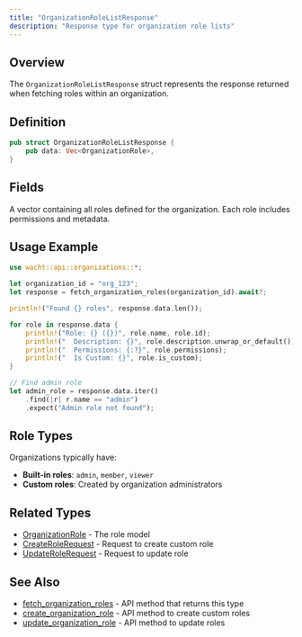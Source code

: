 ```yaml
---
title: "OrganizationRoleListResponse"
description: "Response type for organization role lists"
---
```


## Overview

The `OrganizationRoleListResponse` struct represents the response returned when fetching roles within an organization.

## Definition

```rust
pub struct OrganizationRoleListResponse {
    pub data: Vec<OrganizationRole>,
}
```

## Fields

<ParamField path="data" type="Vec<OrganizationRole>" required>
  A vector containing all roles defined for the organization. Each role includes permissions and metadata.
</ParamField>

## Usage Example

```rust
use wacht::api::organizations::*;

let organization_id = "org_123";
let response = fetch_organization_roles(organization_id).await?;

println!("Found {} roles", response.data.len());

for role in response.data {
    println!("Role: {} ({})", role.name, role.id);
    println!("  Description: {}", role.description.unwrap_or_default());
    println!("  Permissions: {:?}", role.permissions);
    println!("  Is Custom: {}", role.is_custom);
}

// Find admin role
let admin_role = response.data.iter()
    .find(|r| r.name == "admin")
    .expect("Admin role not found");
```

## Role Types

Organizations typically have:
- **Built-in roles**: `admin`, `member`, `viewer`
- **Custom roles**: Created by organization administrators

## Related Types

- [OrganizationRole](/rust-sdk/types/organization-role) - The role model
- [CreateRoleRequest](/rust-sdk/types/create-role-request) - Request to create custom role
- [UpdateRoleRequest](/rust-sdk/types/update-role-request) - Request to update role

## See Also

- [fetch_organization_roles](/rust-sdk/api/fetch-organization-roles) - API method that returns this type
- [create_organization_role](/rust-sdk/api/create-organization-role) - API method to create custom roles
- [update_organization_role](/rust-sdk/api/update-organization-role) - API method to update roles
